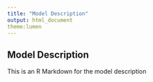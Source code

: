 ```yaml
---
title: "Model Description"
output: html_document
theme:lumen
---
```




## Model Description

This is an R Markdown for the model description

